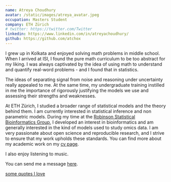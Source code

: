 ```yaml
---
name: Atreya Choudhury
avatar: /static/images/atreya_avatar.jpeg
occupation: Masters Student
company: ETH Zürich
# twitter: https://twitter.com/Twitter
linkedin: https://www.linkedin.com/in/atreyachoudhury/
github: https://github.com/atchox
---
```


I grew up in Kolkata and enjoyed solving math problems in middle school.
When I arrived at ISI, I found the pure math curriculum to be too abstract for my liking.
I was always captivated by the idea of using math to understand and quantify real-word problems - and I found that in statistics.

The ideas of separating signal from noise and reasoning under uncertainty really appealed to me.
At the same time, my undergraduate training instilled in me the importance of rigorously justifying the models we use and assessing their strengths and weaknesses.

At ETH Zürich, I studied a broader range of statistical models and the theory behind them.
I am currently interested in statistical inference and non parametric models.
During my time at the [Robinson Statistical Bioinformatics Group](https://robinsonlabuzh.github.io), I developed an interest in bioinformatics and am generally interested in the kind of models used to study omics data.
I am very passionate about open science and reproducible research, and I strive to ensure that my work upholds these standards.
You can find more about my academic work on my [cv page](/cv).

I also enjoy listening to music.

You can send me a message [here](/contact).

[<span className="text-sm">some quotes I love</span>](/blog/quotes)
